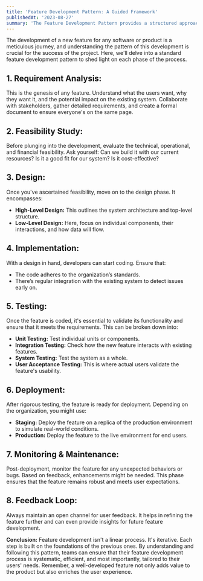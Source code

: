 ```yaml
---
title: 'Feature Development Pattern: A Guided Framework'
publishedAt: '2023-08-27'
summary: 'The Feature Development Pattern provides a structured approach to software enhancement, encompassing stages from requirement analysis to feedback collection, ensuring systematic, efficient progression tailored to user needs.'
---
```


The development of a new feature for any software or product is a meticulous journey, and understanding the pattern of this development is crucial for the success of the project. Here, we'll delve into a standard feature development pattern to shed light on each phase of the process.

## 1. Requirement Analysis:

This is the genesis of any feature. Understand what the users want, why they want it, and the potential impact on the existing system. Collaborate with stakeholders, gather detailed requirements, and create a formal document to ensure everyone's on the same page.

## 2. Feasibility Study:

Before plunging into the development, evaluate the technical, operational, and financial feasibility. Ask yourself: Can we build it with our current resources? Is it a good fit for our system? Is it cost-effective?

## 3. Design:

Once you've ascertained feasibility, move on to the design phase. It encompasses:

- **High-Level Design:** This outlines the system architecture and top-level structure.
- **Low-Level Design:** Here, focus on individual components, their interactions, and how data will flow.

## 4. Implementation:

With a design in hand, developers can start coding. Ensure that:

- The code adheres to the organization’s standards.
- There’s regular integration with the existing system to detect issues early on.

## 5. Testing:

Once the feature is coded, it's essential to validate its functionality and ensure that it meets the requirements. This can be broken down into:

- **Unit Testing:** Test individual units or components.
- **Integration Testing:** Check how the new feature interacts with existing features.
- **System Testing:** Test the system as a whole.
- **User Acceptance Testing:** This is where actual users validate the feature's usability.

## 6. Deployment:

After rigorous testing, the feature is ready for deployment. Depending on the organization, you might use:

- **Staging:** Deploy the feature on a replica of the production environment to simulate real-world conditions.
- **Production:** Deploy the feature to the live environment for end users.

## 7. Monitoring & Maintenance:

Post-deployment, monitor the feature for any unexpected behaviors or bugs. Based on feedback, enhancements might be needed. This phase ensures that the feature remains robust and meets user expectations.

## 8. Feedback Loop:

Always maintain an open channel for user feedback. It helps in refining the feature further and can even provide insights for future feature development.

**Conclusion:** Feature development isn't a linear process. It's iterative. Each step is built on the foundations of the previous ones. By understanding and following this pattern, teams can ensure that their feature development process is systematic, efficient, and most importantly, tailored to their users' needs. Remember, a well-developed feature not only adds value to the product but also enriches the user experience.
